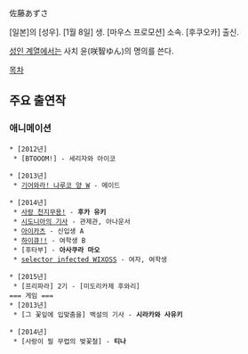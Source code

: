 佐藤あずさ

[일본]의 [성우]. [1월 8일] 생. [마우스 프로모션] 소속. [후쿠오카] 출신.

[[미연시|성인 계열]]에서는 사치 윤(咲智ゆん)의 명의를 쓴다.

[[목차]]

== 주요 출연작 ==
=== 애니메이션 ===
 * [2012년]
  * [BTOOOM!] - 세리자와 아이코

 * [2013년]
  * [[기어와라! 냐루코 양|기어와라! 냐루코 양 W]] - 메이드

 * [2014년]
  * [[천지무용|사랑 천지무용!]] - '''후카 유키'''
  * [[시도니아의 기사]] - 관제관, 아나운서
  * [[아이카츠]] - 신입생 A
  * [[하이큐!!]] - 여학생 B
  * [후타부] - '''아사쿠라 마오'''
  * [[selector infected WIXOSS]] - 여자, 여학생

 * [2015년]
  * [프리파라] 2기 - [미도리카제 후와리]
 === 게임 ===
 * [2013년]
  * [그 꽃잎에 입맞춤을] 백설의 기사 - '''시라카와 사유키'''

 * [2014년]
  * [사랑이 필 무렵의 벚꽃철] - '''티나'''
